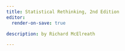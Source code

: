 ```yaml
---
title: Statistical Rethinking, 2nd Edition
editor:
  render-on-save: true

description: by Richard McElreath

---
```


